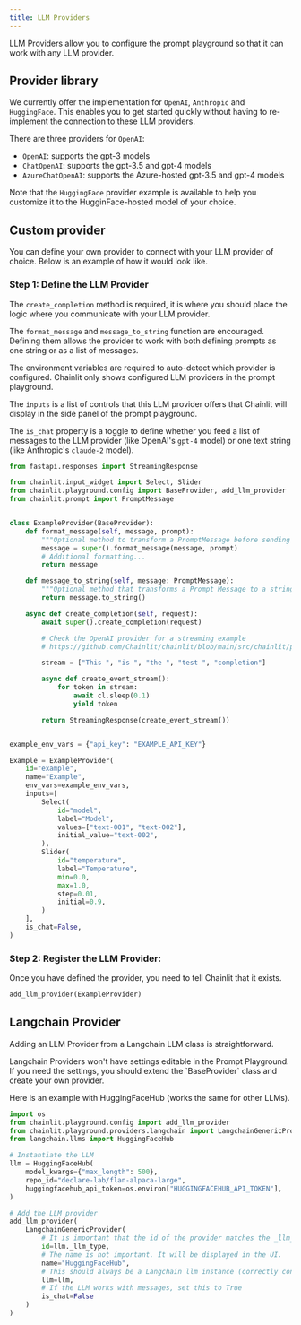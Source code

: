 ```yaml
---
title: LLM Providers
---
```


LLM Providers allow you to configure the prompt playground so that it can work with any LLM provider.

## Provider library

We currently offer the implementation for `OpenAI`, `Anthropic` and `HuggingFace`. This enables you to get started quickly without having to re-implement the connection to these LLM providers.

There are three providers for `OpenAI`:

- `OpenAI`: supports the gpt-3 models
- `ChatOpenAI`: supports the gpt-3.5 and gpt-4 models
- `AzureChatOpenAI`: supports the Azure-hosted gpt-3.5 and gpt-4 models

Note that the `HuggingFace` provider example is available to help you customize it to the HugginFace-hosted model of your choice.

## Custom provider

You can define your own provider to connect with your LLM provider of choice. Below is an example of how it would look like.

### Step 1: Define the LLM Provider

The `create_completion` method is required, it is where you should place the logic where you communicate with your LLM provider.

The `format_message` and `message_to_string` function are encouraged. Defining them allows the provider to work with both defining prompts as one string or as a list of messages.

The environment variables are required to auto-detect which provider is configured. Chainlit only shows configured LLM providers in the prompt playground.

The `inputs` is a list of controls that this LLM provider offers that Chainlit will display in the side panel of the prompt playground.

The `is_chat` property is a toggle to define whether you feed a list of messages to the LLM provider (like OpenAI's `gpt-4` model) or one text string (like Anthropic's `claude-2` model).

```python
from fastapi.responses import StreamingResponse

from chainlit.input_widget import Select, Slider
from chainlit.playground.config import BaseProvider, add_llm_provider
from chainlit.prompt import PromptMessage


class ExampleProvider(BaseProvider):
    def format_message(self, message, prompt):
        """Optional method to transform a PromptMessage before sending it to the provider"""
        message = super().format_message(message, prompt)
        # Additional formatting...
        return message

    def message_to_string(self, message: PromptMessage):
        """Optional method that transforms a Prompt Message to a string that a non-chat LLM can understand."""
        return message.to_string()

    async def create_completion(self, request):
        await super().create_completion(request)

        # Check the OpenAI provider for a streaming example
        # https://github.com/Chainlit/chainlit/blob/main/src/chainlit/playground/providers/openai.py#L174

        stream = ["This ", "is ", "the ", "test ", "completion"]

        async def create_event_stream():
            for token in stream:
                await cl.sleep(0.1)
                yield token

        return StreamingResponse(create_event_stream())


example_env_vars = {"api_key": "EXAMPLE_API_KEY"}

Example = ExampleProvider(
    id="example",
    name="Example",
    env_vars=example_env_vars,
    inputs=[
        Select(
            id="model",
            label="Model",
            values=["text-001", "text-002"],
            initial_value="text-002",
        ),
        Slider(
            id="temperature",
            label="Temperature",
            min=0.0,
            max=1.0,
            step=0.01,
            initial=0.9,
        )
    ],
    is_chat=False,
)
```

### Step 2: Register the LLM Provider:

Once you have defined the provider, you need to tell Chainlit that it exists.

```py
add_llm_provider(ExampleProvider)
```

## Langchain Provider

Adding an LLM Provider from a Langchain LLM class is straightforward.

<Warning>
  Langchain Providers won't have settings editable in the Prompt Playground. If
  you need the settings, you should extend the `BaseProvider` class and create
  your own provider.
</Warning>

Here is an example with HuggingFaceHub (works the same for other LLMs).

```py
import os
from chainlit.playground.config import add_llm_provider
from chainlit.playground.providers.langchain import LangchainGenericProvider
from langchain.llms import HuggingFaceHub

# Instantiate the LLM
llm = HuggingFaceHub(
    model_kwargs={"max_length": 500},
    repo_id="declare-lab/flan-alpaca-large",
    huggingfacehub_api_token=os.environ["HUGGINGFACEHUB_API_TOKEN"],
)

# Add the LLM provider
add_llm_provider(
    LangchainGenericProvider(
        # It is important that the id of the provider matches the _llm_type
        id=llm._llm_type,
        # The name is not important. It will be displayed in the UI.
        name="HuggingFaceHub",
        # This should always be a Langchain llm instance (correctly configured)
        llm=llm,
        # If the LLM works with messages, set this to True
        is_chat=False
    )
)
```
